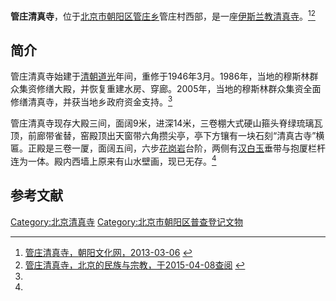 '''管庄清真寺'''，位于[[北京市|北京市]][[朝阳区|朝阳区]][[管庄乡|管庄乡]]管庄村西部，是一座[[伊斯兰教|伊斯兰教]][[清真寺|清真寺]]。<ref name=cywhw>[http://www.risingsun.org.cn/culherit/culold/8a24f0a03d34746f013d3ed359a10011.html 管庄清真寺，朝阳文化网，2013-03-06] {{Wayback|url=http://www.risingsun.org.cn/culherit/culold/8a24f0a03d34746f013d3ed359a10011.html |date=20150414154528 }}</ref><ref>[http://www.bjethnic.gov.cn/zjhd/zjhdDetail.asp?pos=82&id=5856 管庄清真寺，北京的民族与宗教，于2015-04-08查阅] {{webarchive|url=https://web.archive.org/web/20120409145819/http://www.bjethnic.gov.cn/zjhd/zjhdDetail.asp?pos=82&id=5856 |date=2012-04-09 }}</ref>

==简介==
管庄清真寺始建于[[清朝|清朝]][[道光|道光]]年间，重修于1946年3月。1986年，当地的穆斯林群众集资修缮大殿，并恢复重建水房、穿廊。2005年，当地的穆斯林群众集资全面修缮清真寺，并获当地乡政府资金支持。<ref name=cywhw/>

管庄清真寺现存大殿三间，面阔9米，进深14米，三卷棚大式硬山箍头脊绿琉璃瓦顶，前廊带雀替，窑殿顶出天窗带六角攒尖亭，亭下方镶有一块石刻“清真古寺”横匾。正殿是三卷一厦，面阔五间，六步[[花岗岩|花岗岩]]台阶，两侧有[[汉白玉|汉白玉]]垂带与抱厦栏杆连为一体。殿内西墙上原来有山水壁画，现已无存。<ref name=cywhw/>

==参考文献==
{{reflist}}

[[Category:北京清真寺|Category:北京清真寺]]
[[Category:北京市朝阳区普查登记文物|Category:北京市朝阳区普查登记文物]]